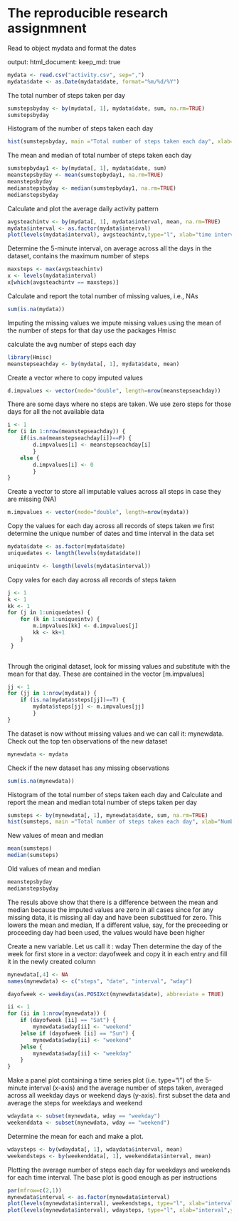 The reproducible research assignmnent
=====================================
Read to object mydata and format the dates

output: 
  html_document:
    keep_md: true
    
```{r reading data, echo = TRUE}
mydata <- read.csv("activity.csv", sep=",")
mydata$date <- as.Date(mydata$date, format="%m/%d/%Y")

```

The total number of steps taken per day

```{r, echo=TRUE}
sumstepsbyday <- by(mydata[, 1], mydata$date, sum, na.rm=TRUE)
sumstepsbyday
```

Histogram of the number of steps taken each day

```{r, echo=TRUE}
hist(sumstepsbyday, main ="Total number of steps taken each day", xlab="Number of steps", ylab="Frequency", breaks=10)
```

The mean and median of total number of steps taken each day

```{r mean and median, echo=TRUE}

sumstepbyday1 <- by(mydata[, 1], mydata$date, sum)
meanstepsbyday <- mean(sumstepbyday1, na.rm=TRUE)
meanstepsbyday 
medianstepsbyday <- median(sumstepbyday1, na.rm=TRUE)
medianstepsbyday

```

Calculate and plot the average daily activity pattern

```{r avg daily pattern activity, echo=TRUE}

avgsteachintv <- by(mydata[, 1], mydata$interval, mean, na.rm=TRUE)
mydata$interval <- as.factor(mydata$interval)
plot(levels(mydata$interval), avgsteachintv,type="l", xlab="time interval", ylab="average no of steps each inverval")

```

Determine the 5-minute interval, on average across all the days in the dataset, contains the maximum number of steps

```{r the interval with the max number of steps, echo=TRUE}

maxsteps <- max(avgsteachintv)
x <- levels(mydata$interval)
x[which(avgsteachintv == maxsteps)]
```

Calculate and report the total number of missing values, i.e., NAs

```{r, echo=TRUE}
sum(is.na(mydata))
```


Imputing the missing values
we impute missing values using the mean of the number of steps for that day
use the packages Hmisc


calculate the avg number of steps each day

```{r there are 61 days, echo=TRUE}

library(Hmisc)
meanstepseachday <- by(mydata[, 1], mydata$date, mean)
```

Create a vector where to copy imputed values

```{r, echo=TRUE}

d.impvalues <- vector(mode="double", length=nrow(meanstepseachday))

```

There are some days where no steps are taken. We use zero steps for those days for all the not available data

```{r, echo=TRUE}
i <- 1
for (i in 1:nrow(meanstepseachday)) {
	if(is.na(meanstepseachday[i])==F) {
		d.impvalues[i] <- meanstepseachday[i] 
		}
	else {
		d.impvalues[i] <- 0
		}
}
```

Create a vector to store all imputable values across all steps in case they are missing (NA)

```{r, echo=TRUE}
m.impvalues <- vector(mode="double", length=nrow(mydata))

```

Copy the values for each day across all records of steps taken
we first determine the unique number of dates and time interval in the data set

```{r, echo=TRUE}

mydata$date <- as.factor(mydata$date)
uniquedates <- length(levels(mydata$date))

uniqueintv <- length(levels(mydata$interval))
```

Copy vales for each day across all records of steps taken

```{r, echo=TRUE}
j <- 1
k <- 1
kk <- 1
for (j in 1:uniquedates) {
	for (k in 1:uniqueintv) {
		m.impvalues[kk] <- d.impvalues[j]
		kk <- kk+1
	}
 }
 
```

Through the original dataset, look for missing values and substitute with the mean for that day. These are contained in the vector [m.impvalues]

```{r, echo=TRUE}

jj <- 1
for (jj in 1:nrow(mydata)) {
	if (is.na(mydata$steps[jj])==T) {
		mydata$steps[jj] <- m.impvalues[jj]
		}
}
```

The dataset is now without missing values and we can call it: mynewdata. Check out the top ten observations of the new dataset

```{r, echo=TRUE}
mynewdata <- mydata


```

Check if the new dataset has any missing observations

```{r, echo=TRUE}
sum(is.na(mynewdata))
```

Histogram of the total number of steps taken each day and Calculate and report the mean and median total number of steps taken per day


```{r the total number of steps each day and histogram of it, echo=TRUE}
sumsteps <- by(mynewdata[, 1], mynewdata$date, sum, na.rm=TRUE)
hist(sumsteps, main ="Total number of steps taken each day", xlab="Number of steps", ylab="Frequency", breaks=10)
```

New values of mean and median

```{r, echo=TRUE}
mean(sumsteps)
median(sumsteps)

```

Old values of mean and median

```{r, echo=TRUE}
meanstepsbyday
medianstepsbyday

```

The resuls above show that there is a difference between the mean and median because the imputed values are zero in all cases since for any missing data, it is missing all day and have been substitued for zero. This lowers the mean and median, If a different value, say, for the preceeding or proceeding day had been used, the values would have been higher


Create a new variable. Let us call it : wday
Then determine the day of the week for 
first store in a vector: dayofweek and copy it in
each entry and fill it in the newly created column

```{r the new variable is created in the object mynewdata and called: wday, echo=TRUE}
mynewdata[,4] <- NA
names(mynewdata) <- c("steps", "date", "interval", "wday")

dayofweek <- weekdays(as.POSIXct(mynewdata$date), abbreviate = TRUE)

ii <- 1
for (ii in 1:nrow(mynewdata)) {
	if (dayofweek [ii] == "Sat") {
		mynewdata$wday[ii] <- "weekend"
	}else if (dayofweek [ii] == "Sun") {
		mynewdata$wday[ii] <- "weekend"
	}else {
		mynewdata$wday[ii] <- "weekday"
	}
}

```


Make a panel plot containing a time series plot (i.e. type="l") of the 5-minute interval (x-axis) and the average number of steps taken, averaged across all weekday days or weekend days (y-axis). 
first subset the data and average the steps for weekdays and weekend

```{r, echo=TRUE}

wdaydata <- subset(mynewdata, wday == "weekday")
weekenddata <- subset(mynewdata, wday == "weekend")
```

Determine the mean for each and make a plot. 

```{r, echo=TRUE}
wdaysteps <- by(wdaydata[, 1], wdaydata$interval, mean)
weekendsteps <- by(weekenddata[, 1], weekenddata$interval, mean)
```

Plotting the average number of steps each day for weekdays and weekends for each time interval. The base plot is good enough as per instructions

```{r, echo=TRUE}
par(mfrow=c(2,1))
mynewdata$interval <- as.factor(mynewdata$interval)
plot(levels(mynewdata$interval), weekendsteps, type="l", xlab="interval",ylab="daily avg no of steps",main="weekend",col="blue")
plot(levels(mynewdata$interval), wdaysteps, type="l", xlab="interval",ylab="daily avg no of steps",main="weekday",col="blue")

```